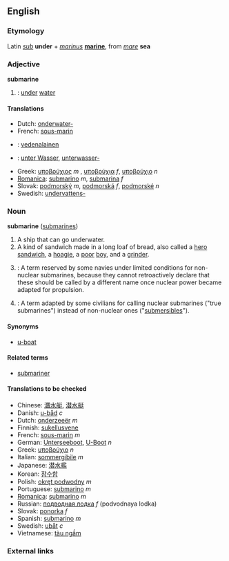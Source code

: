==English==

===Etymology===
Latin ''[[sub]]'' '''under''' + ''[[marinus]]'' '''[[marine]]''', from ''[[mare]]'' '''sea'''

===Adjective===
'''submarine'''
#{{cattag|UK}}: [[under]] [[water]]

====Translations====
*Dutch: [[onderwater-]]
*French: [[sous-marin]]
*{{fi}}: [[vedenalainen]]
*{{de}}: [[unter Wasser]], [[unterwasser-]]
*Greek: [[υποβρύχιος]] ''m'' , [[υποβρύχια]] ''f'', [[υποβρύχιο]] ''n''
*[[Romanica]]: [[submarino]] ''m'', [[submarina]] ''f''
*Slovak: [[podmorský]] ''m'', [[podmorská]] ''f'', [[podmorské]] ''n''
*Swedish: [[undervattens-]]

===Noun===
'''submarine''' ([[submarines]])

#A ship that can go underwater.
#A kind of sandwich made in a long loaf of bread, also called a [[hero]] [[sandwich]], a [[hoagie]], a [[poor]] [[boy]], and a [[grinder]].
#{{cattag|UK}}: A term reserved by some navies under limited conditions for non-nuclear submarines, because they cannot retroactively declare that these should be called by a different name once nuclear power became adapted for propulsion.
#{{cattag|UK}}: A term adapted by some civilians for calling nuclear submarines ("true submarines") instead of non-nuclear ones ("[[submersible]]s"). 

====Synonyms====
*[[u-boat]]

====Related terms====
*[[submariner]]

====Translations to be checked====
*Chinese: [[潛水艇]], [[潜水艇]]
*Danish: [[u-båd]] ''c''
*Dutch: [[onderzeeër]] ''m''
*Finnish: [[sukellusvene]]
*French: [[sous-marin]] ''m''
*German: [[Unterseeboot]], [[U-Boot]] ''n''
*Greek: [[υποβρύχιο]] ''n''
*Italian: [[sommergibile]] ''m''
*Japanese: [[潜水艦]]
*Korean: [[잠수함]]
*Polish: [[okręt podwodny]] ''m''
*Portuguese: [[submarino]] ''m''
*[[Romanica]]: [[submarino]] ''m''
*Russian: [[подводная лодка]] ''f'' (podvodnaya lodka)
*Slovak: [[ponorka]] ''f''
*Spanish: [[submarino]] ''m''
*Swedish: [[ubåt]] ''c''
*Vietnamese: [[tàu ngầm]]

===External links===
{{pedialite}}